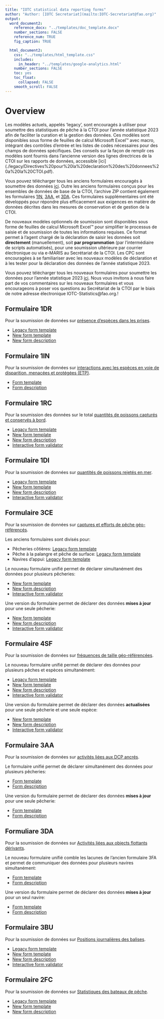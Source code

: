 ```yaml
---
title: "IOTC statistical data reporting forms"
author: "Author: [IOTC Secretariat](mailto:IOTC-Secretariat@fao.org)" 
output:
  word_document2:
    reference_docx: "../templates/doc_template.docx"
    number_sections: FALSE
    reference_num: TRUE
    fig_caption: TRUE

  html_document2:
    css: "../templates/html_template.css"
    includes: 
      in_header: "../templates/google-analytics.html"
    number_sections: FALSE
    toc: yes
    toc_float:
      collapsed: FALSE
    smooth_scroll: FALSE
---
```


# Overview

Les modèles actuels, appelés 'legacy', sont encouragés à utiliser pour soumettre des statistiques de pêche à la CTOI pour l’année statistique 2023 afin de faciliter la curation et la gestion des données. Ces modèles sont disponibles sous forme de feuilles de calcul Microsoft Excel™ avec macro, intégrant des contrôles d’entrée et les listes de codes nécessaires pour des champs de données spécifiques. Des conseils sur la façon de remplir ces modèles sont fournis dans l’ancienne version des lignes directrices de la CTOI sur les rapports de données, accessible [ici] (./legacy/Directives%20pour%20la%20declaration%20des%20donnees%20a%20la%20CTOI.pdf).

Vous pouvez télécharger tous les anciens formulaires encouragés à soumettre des données [ici](../forms/legacy/IOTC-forms-current.zip). Outre les anciens formulaires conçus pour les ensembles de données de base de la CTOI, l'archive ZIP contient également les formulaires [1IN](#1IN), [3AA](#3AA), et [3DA](#3DA). Ces formulaires supplémentaires ont été développés pour répondre plus efficacement aux exigences en matière de données décrites dans les mesures de conservation et de gestion de la CTOI.

De nouveaux modèles optionnels de soumission sont disponibles sous forme de feuilles de calcul Microsoft Excel™ pour simplifier le processus de saisie et de soumission de toutes les informations requises. Ce format permet à l'agent chargé de la déclaration de saisir les données soit **directement** (manuellement), soit **par programmation** (par l’intermédiaire de scripts automatisés), pour une soumission ultérieure par courrier électronique ou via e-MARIS au Secrétariat de la CTOI. Les CPC sont encouragées à se familiariser avec les nouveaux modèles de déclaration et à les tester pour la déclaration des données de l'année statistique 2023.

Vous pouvez télécharger tous les nouveaux formulaires pour soumettre les données pour l'année statistique 2023 [ici](../forms/IOTC-forms-new.zip). Nous vous invitons à nous faire part de vos commentaires sur les nouveaux formulaires et vous encourageons à poser vos questions au Secrétariat de la CTOI par le biais de notre adresse électronique IOTC-Statistics@fao.org.!

## Formulaire 1DR {#1DR}

Pour la soumission de données sur [présence d’espèces dans les prises](https://data.iotc.org/reference/latest/guidelines/#Species_presence_in_the_catch).

+ [Legacy form template](./legacy/Form-1DR-legacy.xlsx)
+ [New form template](./Form-1DR.xlsx)
+ [New form description](./Form_1DR.html)

## Formulaire 1IN {#1IN}

Pour la soumission de données sur [interactions avec les espèces en voie de disparition, menacées et protégées (ETP)](https://data.iotc.org/reference/latest/guidelines/#Interactions_with_Endangered,_Threatened_and_Protected_species).

+ [Form template](./Form-1IN.xlsx)
+ [Form description](./Form_1IN.html)

## Formulaire 1RC {#1RC}

Pour la soumission des données sur le total [quantités de poissons capturés et conservés à bord](https://data.iotc.org/reference/latest/guidelines/#Amount_of_fish_caught_and_retained).

+ [Legacy form template](./legacy/Form-1RC-legacy.xlsm)
+ [New form template](./Form-1RC.xlsx)
+ [New form description](./Form_1RC.html)
+ [Interactive form validator](https://data.iotc.org/validators/ui/1RC/)

## Formulaire 1DI {#1DI}

Pour la soumission de données sur [quantités de poissons rejetés en mer](https://data.iotc.org/reference/latest/guidelines/#Amount_of_discards).

+ [Legacy form template](./legacy/Form-1DI-legacy.xlsm)
+ [New form template](./Form-1DI.xlsx)
+ [New form description](./Form_1DI.html)
+ [Interactive form validator](https://data.iotc.org/validators/ui/1DI/)

## Formulaire 3CE {#3CE}

Pour la soumission de données sur [captures et efforts de pêche géo-référencés](https://data.iotc.org/reference/latest/guidelines/#Geo-referenced_catches_and_efforts).

Les anciens formulaires sont divisés pour:

+ Pêcheries côtières: [Legacy form template](./legacy/Form-3AR-legacy.xlsm)
+ Pêche à la palangre et pêche de surface: [Legacy form template](./legacy/Form-3CE-legacy.xlsm)
+ Navires d'appui: [Legacy form template](./legacy/Form-3SU-legacy.xlsm)

Le nouveau formulaire unifié permet de déclarer simultanément des données pour plusieurs pêcheries:

+ [New form template](./Form-3CE.xlsx)
+ [New form description](./Form_3CE.html)
+ [Interactive form validator](https://data.iotc.org/validators/ui/3CE/)

Une version du formulaire permet de déclarer des données **mises à jour** pour une seule pêcherie:

+ [New form template](./Form-3CE-update.xlsx)
+ [New form description]( ./Form_3CE_update.html)
+ [Interactive form validator](https://data.iotc.org/validators/ui/update/3CE/)

## Formulaire 4SF {#4SF}

Pour la soumission de données sur [fréquences de taille géo-référencées](https://data.iotc.org/reference/latest/guidelines/#Geo-referenced_size_frequencies).

Le nouveau formulaire unifié permet de déclarer des données pour plusieurs pêches et espèces simultanément:

+ [Legacy form template](./legacy/Form-4SF-legacy.xlsm)
+ [New form template](./Form-4SF.xlsx)
+ [New form description](./Form_4SF.html)
+ [Interactive form validator](https://data.iotc.org/validators/ui/4SF/)

Une version du formulaire permet de déclarer des données **actualisées** pour une seule pêcherie et une seule espèce:

+ [New form template](./Form-4SF-update.xlsx)
+ [New form description](./Form_4SF_update.html)
+ [Interactive form validator](https://data.iotc.org/validators/ui/update/4SF/)

## Formulaire 3AA {#3AA}

Pour la soumission de données sur [activités liées aux DCP ancrés](https://data.iotc.org/reference/latest/guidelines/#AFAD-related_activities).

Le formulaire unifié permet de déclarer simultanément des données pour plusieurs pêcheries:

+ [Form template](./Form-3AA.xlsx)
+ [Form description](./Form_3AA.html)

Une version du formulaire permet de déclarer des données **mises à jour** pour une seule pêcherie:

+ [Form template](./Form-3AA-update.xlsx)
+ [Form description](./Form_3AA_update.html)

## Formuliare 3DA{#3DA}

Pour la soumission de données sur [Activités liées aux objects flottants dérivants ](https://data.iotc.org/reference/latest/guidelines/#DFOB-related_activities).


Le nouveau formulaire unifié comble les lacunes de l'ancien formulaire 3FA et permet de communiquer des données pour plusieurs navires simultanément:

+ [Form template](./Form-3DA.xlsx)
+ [Form description](./Form_3DA.html)

Une version du formulaire permet de déclarer des données **mises à jour** pour un seul navire:

+ [Form template](./Form-3DA-update.xlsx)
+ [Form description](./Form_3DA_update.html)

## Formulaire 3BU {#3BU}

Pour la soumission de données sur [Positions journalières des balises](https://data.iotc.org/reference/latest/guidelines/#Daily_buoy_positions).

+ [Legacy form template](./legacy/Form-)
+ [New form template](./Form-3BU.xlsx)
+ [New form description](./Form_3BU.html)
+ [Interactive form validator](https://data.iotc.org/validators/ui/3BU/)

## Formulaire 2FC {#2FC}

Pour la soumission de données sur [Statistiques des bateaux de pêche](https://data.iotc.org/reference/latest/guidelines/#Fishing_craft_statistics).

+ [Legacy form template](./legacy/Form-2FC-legacy.xlsm)
+ [New form template](./Form-2FC.xlsx)
+ [New form description](./Form_2FC.html)

<!-- ## Form 7PR{#7PR} -->

